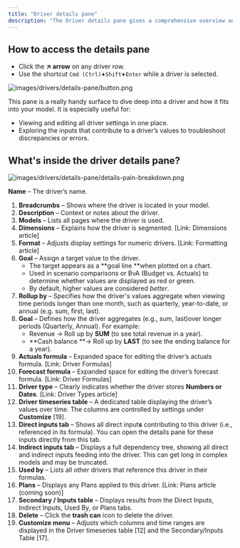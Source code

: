 ```yaml
---
title: "Driver details pane"
description: "The Driver details pane gives a comprehensive overview and editing options for your drivers. "
---
```


## **How to access the details pane**

- Click the **↗️ arrow** on any driver row.
- Use the shortcut `Cmd (Ctrl)`**+**`Shift`**+**`Enter` while a driver is selected.

![images/drivers/details-pane/button.png](/images/drivers/details-pane/button.png)

This pane is a really handy surface to dive deep into a driver and how it fits into your model. It is especially useful for:

- Viewing and editing all driver settings in one place.
- Exploring the inputs that contribute to a driver’s values to troubleshoot discrepancies or errors.

## **What's inside the driver details pane?**

![images/drivers/details-pane/details-pain-breakdown.png](/images/drivers/details-pane/details-pain-breakdown.png)

**Name** – The driver’s name.

 1. **Breadcrumbs** – Shows where the driver is located in your model.
 2. **Description** – Context or notes about the driver.
 3. **Models** – Lists all pages where the driver is used.
 4. **Dimensions** – Explains how the driver is segmented. \[Link: Dimensions article\]
 5. **Format** – Adjusts display settings for numeric drivers. \[Link: Formatting article\]
 6. **Goal** – Assign a target value to the driver.
    - The target appears as a \*\*goal line \*\*when plotted on a chart.
    - Used in scenario comparisons or BvA (Budget vs. Actuals) to determine whether values are displayed as red or green.
    - By default, higher values are considered _better_.
 7. **Rollup by** – Specifies how the driver's values aggregate when viewing time periods longer than one month, such as quarterly, year-to-date, or annual (e.g. sum, first, last).
 8. **Goal** – Defines how the driver aggregates (e.g., sum, last)over longer periods (Quarterly, Annual). For example:
    - Revenue → Roll up by **SUM** (to see total revenue in a year).
    - \*\*Cash balance \*\*→ Roll up by **LAST** (to see the ending balance for a year).
 9. **Actuals formula** – Expanded space for editing the driver’s actuals formula. \[Link: Driver Formulas\]
10. **Forecast formula** – Expanded space for editing the driver’s forecast formula. \[Link: Driver Formulas\]
11. **Driver type** – Clearly indicates whether the driver stores **Numbers or Dates**. \[Link: Driver Types article\]
12. **Driver timeseries table** – A dedicated table displaying the driver’s values over time. The columns are controlled by settings under **Customize** \[19\].
13. **Direct inputs tab** – Shows all direct input**s** contributing to this driver (i.e., referenced in its formula). You can open the details pane for these inputs directly from this tab.
14. **Indirect inputs tab** – Displays a full dependency tree, showing all direct and indirect inputs feeding into the driver. This can get long in complex models and may be truncated.
15. **Used by** – Lists all other drivers that reference this driver in their formulas.
16. **Plans** – Displays any Plans applied to this driver. \[Link: Plans article (coming soon)\]
17. **Secondary / Inputs table** – Displays results from the Direct Inputs, Indirect Inputs, Used By, or Plans tabs.
18. **Delete** – Click the **trash can** icon to delete the driver.
19. **Customize menu** – Adjusts which columns and time ranges are displayed in the Driver timeseries table \[12\] and the Secondary/Inputs Table \[17\].